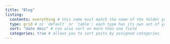 ```yaml
---
title: "Blog"
listing: 
  contents: everything # this name must match the name of the folder you created in step #1; here, all Quarto docs in the `tours` directory will be included on your listing page
  type: grid # or `default` or `table`; each type has its own set of yaml options to include
  sort: "date desc" # can also sort on more than one field
  categories: true # allows you to sort posts by assigned categories 
---
```

